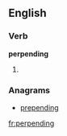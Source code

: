 ==English==

===Verb===
'''perpending'''

# {{present participle of|[[perpend]]}}

===Anagrams===
* [[prepending#English|prepending]]

[[fr:perpending]]